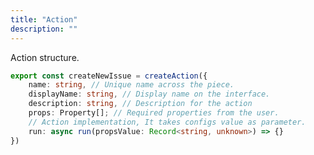 ```yaml
---
title: "Action"
description: ""
---
```


Action structure.

```typescript
export const createNewIssue = createAction({
    name: string, // Unique name across the piece.
    displayName: string, // Display name on the interface.
	description: string, // Description for the action
	props: Property[]; // Required properties from the user.
    // Action implementation, It takes configs value as parameter.
    run: async run(propsValue: Record<string, unknown>) => {}
})
```
